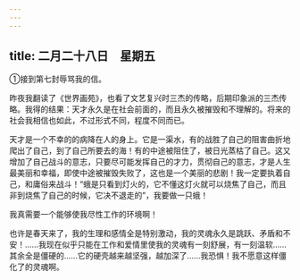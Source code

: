 ```yaml
---
---
---
```

title: 二月二十八日　星期五
---




①接到第七封辱骂我的信。



昨夜我翻读了《世界画苑》，也看了文艺复兴时三杰的传略，后期印象派的三杰传略。我得的结果：天才永久是在社会前面的，而且永久被摧毁和不理解的。将来的社会我相信也如此，不过形式不同，程度不同而已。

天才是一个不幸的的病降在人的身上。它是一渠水，有的战胜了自己的阻害曲折地爬出了自己，到了自己所要去的海！有的中途被阻住了，被日光蒸枯了自己。这又增加了自己战斗的意志，只要尽可能发挥自己的才力，贯彻自己的意志，才是人生最美丽和幸福，即使中途被摧毁失败了，这也是一个美丽的悲剧！我一定要执着自己，和庸俗来战斗！“蛾是只看到灯火的，它不懂这灯火就可以烧焦了自己，而且非到烧焦了自己的时候，它决不退走的”，我要做一只蛾！

我真需要一个能够使我尽性工作的环境啊！

也许是春天来了，我的生理和感情全是特别激动，我的灵魂永久是跳跃、矛盾和不安！……我现在似乎只能在工作和爱情里使我的灵魂有一刻舒展，有一刻温软……其余全是僵硬的……它的硬壳越来越坚强，越加深了……我恐惧！我不愿意这样僵化了的灵魂啊。